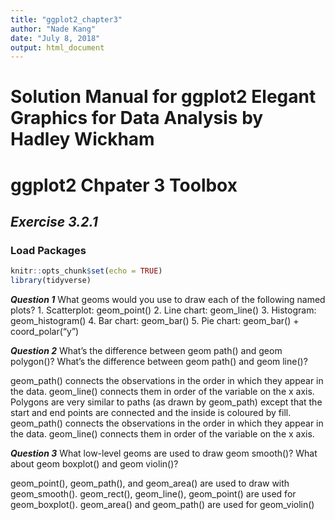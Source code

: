 ```yaml
---
title: "ggplot2_chapter3"
author: "Nade Kang"
date: "July 8, 2018"
output: html_document
---
```

# Solution Manual for ggplot2 Elegant Graphics for Data Analysis by Hadley Wickham
# ggplot2 Chpater 3 Toolbox

## *Exercise 3.2.1*
### Load Packages
```r
knitr::opts_chunk$set(echo = TRUE)
library(tidyverse)
```

**_Question 1_** What geoms would you use to draw each of the following named plots?
1. Scatterplot: geom_point()
2. Line chart: geom_line()
3. Histogram: geom_histogram()
4. Bar chart: geom_bar()
5. Pie chart: geom_bar() + coord_polar("y")

**_Question 2_** What’s the difference between geom path() and geom polygon()? What’s the
difference between geom path() and geom line()?

geom_path() connects the observations in the order in which they appear in the data. 
geom_line() connects them in order of the variable on the x axis. 
Polygons are very similar to paths (as drawn by geom_path) except that the start and 
end points are connected and the inside is coloured by fill.
geom_path() connects the observations in the order in which they appear in the data. 
geom_line() connects them in order of the variable on the x axis. 

**_Question 3_** What low-level geoms are used to draw geom smooth()? What about
geom boxplot() and geom violin()?

geom_point(), geom_path(), and geom_area() are used to draw with geom_smooth().
geom_rect(), geom_line(), geom_point() are used for geom_boxplot().
geom_area() and geom_path() are used for geom_violin()

